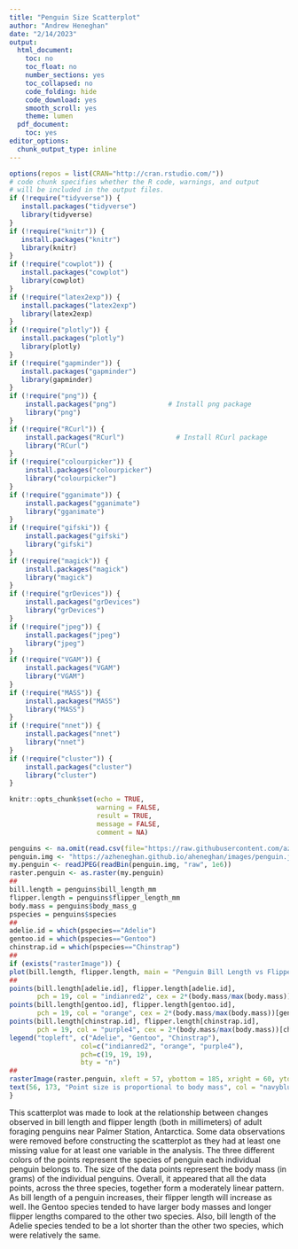 ---
title: "Penguin Size Scatterplot"
author: "Andrew Heneghan"
date: "2/14/2023"
output:
  html_document:
    toc: no
    toc_float: no
    number_sections: yes
    toc_collapsed: no
    code_folding: hide
    code_download: yes
    smooth_scroll: yes
    theme: lumen
  pdf_document:
    toc: yes
editor_options:
  chunk_output_type: inline
---

<style type="text/css">

/* Table of content - navigation */

div#TOC li {
    list-style:none;
    background-color:lightgray;
    background-image:none;
    background-repeat:none;
    background-position:0;
    font-family: Arial, Helvetica, sans-serif;
    color: #780c0c;
}

/* Title fonts */

h1.title {
  font-size: 24px;
  color: darkblue;
  text-align: center;
  font-family: Arial, Helvetica, sans-serif;
  font-variant-caps: normal;
}

h4.author {
  font-size: 18px;
  font-family: Arial, Helvetica, sans-serif;
  color: navy;
  text-align: center;
}

h4.date {
  font-size: 18px;
  font-family: Arial, Helvetica, sans-serif;
  color: darkblue;
  text-align: center;
}

/* Section headers */

h1 {
    font-size: 22px;
    font-family: "Times New Roman", Times, serif;
    color: darkred;
    text-align: left;
}

h2 {
    font-size: 18px;
    font-family: "Times New Roman", Times, serif;
    color: navy;
    text-align: left;
}

h3 {
    font-size: 15px;
    font-family: "Times New Roman", Times, serif;
    color: darkred;
    text-align: left;
}

h4 {
    font-size: 18px;
    font-family: "Times New Roman", Times, serif;
    color: darkred;
    text-align: left;
}

/* Decoration of hyperlinks  */

/* unvisited link */
a:link {
  color: green;
}

/* visited link */
a:visited {
  color: purple;
}

/* mouse over link */
a:hover {
  color: red;
}

/* selected link */
a:active {
  color: yellow;
}

</style>

```{r setup, include=FALSE}
options(repos = list(CRAN="http://cran.rstudio.com/"))
# code chunk specifies whether the R code, warnings, and output 
# will be included in the output files.
if (!require("tidyverse")) {
   install.packages("tidyverse")
   library(tidyverse)
}
if (!require("knitr")) {
   install.packages("knitr")
   library(knitr)
}
if (!require("cowplot")) {
   install.packages("cowplot")
   library(cowplot)
}
if (!require("latex2exp")) {
   install.packages("latex2exp")
   library(latex2exp)
}
if (!require("plotly")) {
   install.packages("plotly")
   library(plotly)
}
if (!require("gapminder")) {
   install.packages("gapminder")
   library(gapminder)
}
if (!require("png")) {
    install.packages("png")             # Install png package
    library("png")
}
if (!require("RCurl")) {
    install.packages("RCurl")             # Install RCurl package
    library("RCurl")
}
if (!require("colourpicker")) {
    install.packages("colourpicker")              
    library("colourpicker")
}
if (!require("gganimate")) {
    install.packages("gganimate")              
    library("gganimate")
}
if (!require("gifski")) {
    install.packages("gifski")              
    library("gifski")
}
if (!require("magick")) {
    install.packages("magick")              
    library("magick")
}
if (!require("grDevices")) {
    install.packages("grDevices")              
    library("grDevices")
}
if (!require("jpeg")) {
    install.packages("jpeg")              
    library("jpeg")
}
if (!require("VGAM")) {
    install.packages("VGAM")              
    library("VGAM")
}
if (!require("MASS")) {
    install.packages("MASS")              
    library("MASS")
}
if (!require("nnet")) {
    install.packages("nnet")              
    library("nnet")
}
if (!require("cluster")) {
    install.packages("cluster")              
    library("cluster")
}

knitr::opts_chunk$set(echo = TRUE,       
                      warning = FALSE,   
                      result = TRUE,   
                      message = FALSE,
                      comment = NA)
```

```{r fig.align='center'}
penguins <- na.omit(read.csv(file="https://raw.githubusercontent.com/azheneghan/aheneghan/main/datasets/w03-penguins.csv"))
penguin.img <- "https://azheneghan.github.io/aheneghan/images/penguin.jpeg"
my.penguin <- readJPEG(readBin(penguin.img, "raw", 1e6))
raster.penguin <- as.raster(my.penguin)
##
bill.length = penguins$bill_length_mm
flipper.length = penguins$flipper_length_mm
body.mass = penguins$body_mass_g
pspecies = penguins$species
##
adelie.id = which(pspecies=="Adelie")
gentoo.id = which(pspecies=="Gentoo")
chinstrap.id = which(pspecies=="Chinstrap")
##
if (exists("rasterImage")) {
plot(bill.length, flipper.length, main = "Penguin Bill Length vs Flipper Length", type = "n")
##
points(bill.length[adelie.id], flipper.length[adelie.id],
       pch = 19, col = "indianred2", cex = 2*(body.mass/max(body.mass))[adelie.id], alpha = 0.6)
points(bill.length[gentoo.id], flipper.length[gentoo.id],
       pch = 19, col = "orange", cex = 2*(body.mass/max(body.mass))[gentoo.id], alpha = 0.6)
points(bill.length[chinstrap.id], flipper.length[chinstrap.id],
       pch = 19, col = "purple4", cex = 2*(body.mass/max(body.mass))[chinstrap.id], alpha = 0.6)
legend("topleft", c("Adelie", "Gentoo", "Chinstrap"),
                  col=c("indianred2", "orange", "purple4"),
                  pch=c(19, 19, 19),
                  bty = "n")
##
rasterImage(raster.penguin, xleft = 57, ybottom = 185, xright = 60, ytop = 222)
text(56, 173, "Point size is proportional to body mass", col = "navyblue", cex = 0.6)
}
```

This scatterplot was made to look at the relationship between changes observed in bill length and flipper length (both in millimeters) of adult foraging penguins near Palmer Station, Antarctica. Some data observations were removed before constructing the scatterplot as they had at least one missing value for at least one variable in the analysis. The three different colors of the points represent the species of penguin each individual penguin belongs to. The size of the data points represent the body mass (in grams) of the individual penguins. Overall, it appeared that all the data points, across the three species, together form a moderately linear pattern. As bill length of a penguin increases, their flipper length will increase as well. Ihe Gentoo species tended to have larger body masses and longer flipper lengths compared to the other two species. Also, bill length of the Adelie species tended to be a lot shorter than the other two species, which were relatively the same.
